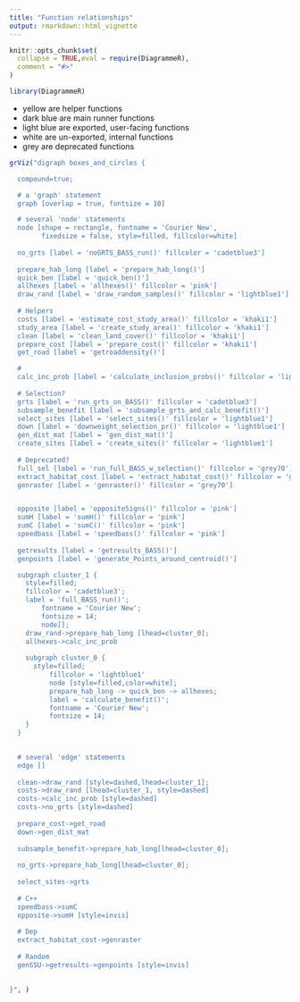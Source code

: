 ```yaml
---
title: "Function relationships"
output: rmarkdown::html_vignette
---
```


```r
knitr::opts_chunk$set(
  collapse = TRUE,eval = require(DiagrammeR),
  comment = "#>"
)
```

```r
library(DiagrammeR)
```

- yellow are helper functions
- dark blue are main runner functions
- light blue are exported, user-facing functions
- white are un-exported, internal functions
- grey are deprecated functions


```r
grViz("digraph boxes_and_circles {

  compound=true;

  # a 'graph' statement
  graph [overlap = true, fontsize = 10]

  # several 'node' statements
  node [shape = rectangle, fontname = 'Courier New', 
        fixedsize = false, style=filled, fillcolor=white]
        
  no_grts [label = 'noGRTS_BASS_run()' fillcolor = 'cadetblue3']
  
  prepare_hab_long [label = 'prepare_hab_long()']
  quick_ben [label = 'quick_ben()']
  allhexes [label = 'allhexes()' fillcolor = 'pink']
  draw_rand [label = 'draw_random_samples()' fillcolor = 'lightblue1']
  
  # Helpers
  costs [label = 'estimate_cost_study_area()' fillcolor = 'khaki1']
  study_area [label = 'create_study_area()' fillcolor = 'khaki1']
  clean [label = 'clean_land_cover()' fillcolor = 'khaki1']
  prepare_cost [label = 'prepare_cost()' fillcolor = 'khaki1']
  get_road [label = 'getroaddensity()']

  #  
  calc_inc_prob [label = 'calculate_inclusion_probs()' fillcolor = 'lightblue1']
  
  # Selection?
  grts [label = 'run_grts_on_BASS()' fillcolor = 'cadetblue3']
  subsample_benefit [label = 'subsample_grts_and_calc_benefit()']
  select_sites [label = 'select_sites()' fillcolor = 'lightblue1']
  down [label = 'downweight_selection_pr()' fillcolor = 'lightblue1']
  gen_dist_mat [label = 'gen_dist_mat()']
  create_sites [label = 'create_sites()' fillcolor = 'lightblue1']
  
  # Deprecated?
  full_sel [label = 'run_full_BASS_w_selection()' fillcolor = 'grey70']
  extract_habitat_cost [label = 'extract_habitat_cost()' fillcolor = 'grey70']
  genraster [label = 'genraster()' fillcolor = 'grey70']


  opposite [label = 'oppositeSigns()' fillcolor = 'pink']
  sumH [label = 'sumH()' fillcolor = 'pink']
  sumC [label = 'sumC()' fillcolor = 'pink']
  speedbass [label = 'speedbass()' fillcolor = 'pink']
  
  getresults [label = 'getresults_BASS()']
  genpoints [label = 'generate_Points_around_centroid()']

  subgraph cluster_1 {
    style=filled;
    fillcolor = 'cadetblue3';
    label = 'full_BASS_run()';
		fontname = 'Courier New';
		fontsize = 14;
		node[];
    draw_rand->prepare_hab_long [lhead=cluster_0];
    allhexes->calc_inc_prob
    
    subgraph cluster_0 {
      style=filled;
		  fillcolor = 'lightblue1'
		  node [style=filled,color=white];
		  prepare_hab_long -> quick_ben -> allhexes;
		  label = 'calculate_benefit()';
		  fontname = 'Courier New';
		  fontsize = 14;
    }
  }
	  

  # several 'edge' statements
  edge []
  
  clean->draw_rand [style=dashed,lhead=cluster_1];
  costs->draw_rand [lhead=cluster_1, style=dashed]
  costs->calc_inc_prob [style=dashed]
  costs->no_grts [style=dashed]
  
  prepare_cost->get_road
  down->gen_dist_mat
  
  subsample_benefit->prepare_hab_long[lhead=cluster_0];
  
  no_grts->prepare_hab_long[lhead=cluster_0];
  
  select_sites->grts
  
  # C++
  speedbass->sumC
  opposite->sumH [style=invis]
  
  # Dep
  extract_habitat_cost->genraster
  
  # Random
  genSSU->getresults->genpoints [style=invis]
  
  
}", )
```
